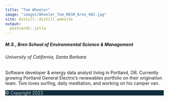 ```yaml
---
title: "Tom Wheeler"
image: "images/Wheeler_Tom_MESM_Bren_002.jpg"
site: distill::distill_website
output:
  postcards::jolla
---
```


<div class="mt-n3">
<h5>M.S., Bren School of Environmental Science & Management</h5>
<h6>University of California, Santa Barbara</h6>
</div>

<p class="mt-3">Software developer & energy data analyst living in Portland, OR. Currently growing Portland General Electric's renewables portfolio on their origination team. Tom loves surfing, daily meditation, and working on his camper van.</p>

<footer class="fixed-bottom py-2" style="background-color: #0F2E3D;"><p class="mb-0" style="color: rgba(255, 255, 255, 0.8);">© Copyright 2023</p></footer>
